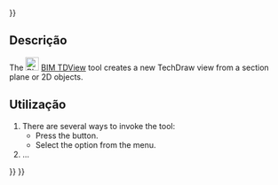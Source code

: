 <languages/>
{{UnfinishedDocu{{#translation:}}}}

<div lang="en" dir="ltr" class="mw-content-ltr">
{{Docnav
|[[BIM_TDPage|TDPage]]
|[[BIM_Shape2DView|Shape2DView]]
|[[BIM_Workbench|BIM]]
|IconR=BIM_TDPage.svg
|IconR=BIM_Shape2DView.svg
|IconC=Workbench_BIM.svg
}}
</div>

<div lang="en" dir="ltr" class="mw-content-ltr">
{{GuiCommand
|Name=BIM TDView
|MenuLocation=Annotation → View
|Workbenches=[[BIM_Workbench|BIM]]
|Shortcut=
|Version=1.0
|SeeAlso=
}}
</div>

<span id="Description"></span>
== Descrição ==

<div lang="en" dir="ltr" class="mw-content-ltr">
The [[Image:BIM_TDView.svg|24px]] [[BIM_TDView|BIM TDView]] tool creates a new TechDraw view from a section plane or 2D objects.
</div>

<span id="Usage"></span>
==Utilização==

<div lang="en" dir="ltr" class="mw-content-ltr">
# There are several ways to invoke the tool:
#* Press the {{Button|[[Image:BIM_TDView.svg|16px]] [[BIM_TDView|View]]}} button.
#* Select the {{MenuCommand|Annotation → [[Image:BIM_TDView.svg|16px]] View}} option from the menu.
# ...
</div>


<div lang="en" dir="ltr" class="mw-content-ltr">
{{Docnav
|[[BIM_TDPage|TDPage]]
|[[BIM_Shape2DView|Shape2DView]]
|[[BIM_Workbench|BIM]]
|IconR=BIM_TDPage.svg
|IconR=BIM_Shape2DView.svg
|IconC=Workbench_BIM.svg
}}
</div>

{{BIM_Tools_navi{{#translation:}}}}
{{Userdocnavi{{#translation:}}}}